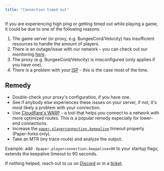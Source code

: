 ```yaml
---
title: "Connection timed out"
---
```


If you are experiencing high ping or getting timed out while playing a game, it
could be due to one of the following reasons:

1. The game server (or proxy, e.g. BungeeCord/Velocity) has insufficient
   resources to handle the amount of players.
2. There is an outage/issue with our network - you can check out our monitoring
   [here](https://status.berrybyte.net/).
3. The proxy (e.g. BungeeCord/Velocity) is misconfigured (only applies if you
   have one).
4. There is a problem with your
   [ISP](https://en.wikipedia.org/wiki/Internet_service_provider) - this is the
   case most of the time.

## Remedy

- Double-check your proxy's configuration, if you have one.
- See if anybody else experiences these issues on your server, if not, it's most
  likely a problem with your connection.
- Use [Cloudflare's WARP](https://1.1.1.1/) - a tool that helps you connect to a network with more optimized routes. This is a popular remedy especially for lower-end connections.
- Increase the
  [`paper.playerconnection.keepalive`](https://docs.papermc.io/paper/reference/system-properties#paperplayerconnectionkeepalive)
  timeout property (Paper-forks only).
- Take an MTR (my trace-route) and analyze the output.

<Tip>Example: add `-Dpaper.playerconnection.keepalive=90` to your startup flags; extends the keepalive timeout to 90 seconds.</Tip>

If nothing helped, reach out to us on [Discord](https://berrybyte.net/discord)
or in a [ticket](https://berrybyte.net/ticket).
